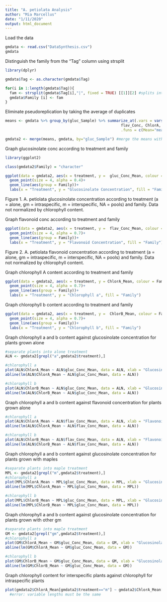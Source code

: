 ```yaml
---
title: "A. petiolata Analysis"
author: "Mia Marcellus"
date: "1/11/2020"
output: html_document
---
```

Load the data
```r
gmdata <- read.csv("DataSynthesis.csv")
gmdata
```

Distinguish the family from the "Tag" column using strsplit
```r
library(dplyr)

gmdata$Tag <- as.character(gmdata$Tag)

for(i in 1:length(gmdata$Tag)){
  fam <- strsplit(gmdata$Tag[i],"|", fixed = TRUE) [[1]][2] #splits into family
  gmdata$Family [i] <- fam
}

```

Eliminate pseudoreplication by taking the average of duplicates
```r
means <- gmdata %>% group_by(gluc_Sample) %>% summarize_at(.vars = vars(gluc_Conc, 
                                                    flav_Conc, ChlorA, ChlorB),
                                                    .funs = c(Mean="mean"), na.rm = TRUE)

gmdata2 <- merge(means, gmdata, by="gluc_Sample") #merge the means with the gmdata
```

Graph glucosinolate conc according to treatment and family
```r
library(ggplot2)

class(gmdata2$Family) = "character"

ggplot(data = gmdata2, aes(x = treatment, y =  gluc_Conc_Mean, colour = Family))+
  geom_point(size = 4, alpha = 0.4)+
  geom_line(aes(group = Family))+
  labs(x = "Treatment", y = "Glucosinolate Concentration", fill = "Family")
```
Figure 1. A. petiolata glucosinolate concentration according to treatment (a = alone, gm = intraspecific, m = interspecific, NA = pools) and family. Data not normalized by chlorophyll content. 

Graph flavonoid conc according to treatment and family
```r
ggplot(data = gmdata2, aes(x = treatment, y =  flav_Conc_Mean, colour = Family))+
  geom_point(size = 4, alpha = 0.7)+
  geom_line(aes(group = Family))+
  labs(x = "Treatment", y = "Flavonoid Concentration", fill = "Family")
```
Figure 2. A. petiolata flavonoid concentration according to treatment (a = alone, gm = intraspecific, m = interspecific, NA = pools) and family. Data not normalized by chlorophyll content.

Graph chlorophyll A content according to treatment and family
```r
ggplot(data = gmdata2, aes(x = treatment, y = ChlorA_Mean, colour = Family))+
  geom_point(size = 4, alpha = 0.7)+
  geom_line(aes(group = Family))+
  labs(x = "Treatment", y = "Chlorophyll a", fill = "Family")
```

Graph chlorophyll b content according to treatment and family
```r
ggplot(data = gmdata2, aes(x = treatment, y =  ChlorB_Mean, colour = Family))+
  geom_point(size = 4, alpha = 0.7)+
  geom_line(aes(group = Family))+
  labs(x = "Treatment", y = "Chlorophyll b", fill = "Family")
```

Graph chlorophyll a and b content against glucosinolate concentration for plants grown alone
```r
#separate plants into alone treatment
ALN <- gmdata2[grepl("a",gmdata2$treatment),]

#chlorophyll a
plot(ALN$ChlorA_Mean ~ ALN$gluc_Conc_Mean, data = ALN, xlab = "Glucosinolate Concentration", ylab = "Chlorophyll a Content")
abline(lm(ALN$ChlorA_Mean ~ ALN$gluc_Conc_Mean, data = ALN))

#chlorophyll b
plot(ALN$ChlorB_Mean ~ ALN$gluc_Conc_Mean, data = ALN, xlab = "Glucosinolate Concentration", ylab = "Chlorophyll b Content")
abline(lm(ALN$ChlorB_Mean ~ ALN$gluc_Conc_Mean, data = ALN))
```

Graph chlorophyll a and b content against flavonoid concentration for plants grown alone
```r
#chlorophyll a
plot(ALN$ChlorA_Mean ~ ALN$flav_Conc_Mean, data = ALN, xlab = "Flavonoid Concentration", ylab = "Chlorophyll a Content")
abline(lm(ALN$ChlorA_Mean ~ ALN$flav_Conc_Mean, data = ALN))

#chlorophyll b
plot(ALN$ChlorB_Mean ~ ALN$flav_Conc_Mean, data = ALN, xlab = "Flavonoid Concentration", ylab = "Chlorophyll b Content")
abline(lm(ALN$ChlorB_Mean ~ ALN$flav_Conc_Mean, data = ALN))
```

Graph chlorophyll a and b content against glucosinolate concentration for plants grown with maples
```r
#separate plants into maple treatment
MPL <- gmdata2[grepl("m",gmdata2$treatment),]
#chlorophyll a
plot(MPL$ChlorA_Mean ~ MPL$gluc_Conc_Mean, data = MPL, xlab = "Glucosinolate Concentration", ylab = "Chlorophyll a Content")
abline(lm(MPL$ChlorA_Mean ~ MPL$gluc_Conc_Mean, data = MPL))

#chlorophyll b
plot(MPL$ChlorB_Mean ~ MPL$gluc_Conc_Mean, data = MPL, xlab = "Glucosinolate Concentration", ylab = "Chlorophyll b Content")
abline(lm(MPL$ChlorB_Mean ~ MPL$gluc_Conc_Mean, data = MPL))
```
Graph chlorophyll a and b content against glucosinolate concentration for plants grown with other gm
```r
#separate plants into maple treatment
GM <- gmdata2[grepl("gm",gmdata2$treatment),]
#chlorophyll a
plot(GM$ChlorA_Mean ~ GM$gluc_Conc_Mean, data = GM, xlab = "Glucosinolate Concentration", ylab = "Chlorophyll a Content")
abline(lm(GM$ChlorA_Mean ~ GM$gluc_Conc_Mean, data = GM))

#chlorophyll b
plot(GM$ChlorB_Mean ~ GM$gluc_Conc_Mean, data = GM, xlab = "Glucosinolate Concentration", ylab = "Chlorophyll b Content")
abline(lm(GM$ChlorB_Mean ~ GM$gluc_Conc_Mean, data = GM))
```

Graph chlorophyll content for interspecific plants against chlorophyll for intraspecific plants
```r
plot(gmdata2$ChlorA_Mean[gmdata2$treatment=="m"] ~ gmdata2$ChlorA_Mean[gmdata2$treatment=="gm"])
  #error: variable lengths must be the same                                                  
```



